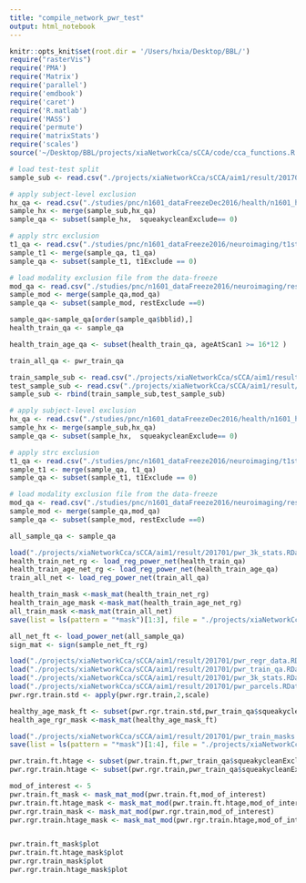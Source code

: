 ```yaml
---
title: "compile_network_pwr_test"
output: html_notebook
---
```


```r
knitr::opts_knit$set(root.dir = '/Users/hxia/Desktop/BBL/')
require("rasterVis")
require('PMA')
require('Matrix')
require('parallel')
require('emdbook')
require('caret')
require('R.matlab')
require('MASS')
require('permute')
require('matrixStats')
require('scales')
source('~/Desktop/BBL/projects/xiaNetworkCca/sCCA/code/cca_functions.R')
```


```r
# load test-test split
sample_sub <- read.csv("./projects/xiaNetworkCca/sCCA/aim1/result/201701/go1train_subject.csv")

# apply subject-level exclusion
hx_qa <- read.csv("./studies/pnc/n1601_dataFreezeDec2016/health/n1601_health_20161214.csv")
sample_hx <- merge(sample_sub,hx_qa)
sample_qa <- subset(sample_hx,  squeakycleanExclude== 0)

# apply strc exclusion
t1_qa <- read.csv("./studies/pnc/n1601_dataFreeze2016/neuroimaging/t1struct/n1601_t1QaData_v2.csv")
sample_t1 <- merge(sample_qa, t1_qa)
sample_qa <- subset(sample_t1, t1Exclude == 0)

# load modality exclusion file from the data-freeze
mod_qa <- read.csv("./studies/pnc/n1601_dataFreeze2016/neuroimaging/rest/n1601_RestQAData.csv")
sample_mod <- merge(sample_qa,mod_qa)
sample_qa <- subset(sample_mod, restExclude ==0)

sample_qa<-sample_qa[order(sample_qa$bblid),]
health_train_qa <- sample_qa
```

```r
health_train_age_qa <- subset(health_train_qa, ageAtScan1 >= 16*12 )
```

```r
train_all_qa <- pwr_train_qa
```

```r
train_sample_sub <- read.csv("./projects/xiaNetworkCca/sCCA/aim1/result/201701/go1train_subject.csv")
test_sample_sub <- read.csv("./projects/xiaNetworkCca/sCCA/aim1/result/201701/go1test_subject.csv")
sample_sub <- rbind(train_sample_sub,test_sample_sub)

# apply subject-level exclusion
hx_qa <- read.csv("./studies/pnc/n1601_dataFreezeDec2016/health/n1601_health_20161214.csv")
sample_hx <- merge(sample_sub,hx_qa)
sample_qa <- subset(sample_hx,  squeakycleanExclude== 0)

# apply strc exclusion
t1_qa <- read.csv("./studies/pnc/n1601_dataFreeze2016/neuroimaging/t1struct/n1601_t1QaData_v2.csv")
sample_t1 <- merge(sample_qa, t1_qa)
sample_qa <- subset(sample_t1, t1Exclude == 0)

# load modality exclusion file from the data-freeze
mod_qa <- read.csv("./studies/pnc/n1601_dataFreeze2016/neuroimaging/rest/n1601_RestQAData.csv")
sample_mod <- merge(sample_qa,mod_qa)
sample_qa <- subset(sample_mod, restExclude ==0)

all_sample_qa <- sample_qa

```

```r
load("./projects/xiaNetworkCca/sCCA/aim1/result/201701/pwr_3k_stats.RData")
health_train_net_rg <- load_reg_power_net(health_train_qa)
health_train_age_net_rg <- load_reg_power_net(health_train_age_qa)
train_all_net <- load_reg_power_net(train_all_qa)
```

```r
health_train_mask <-mask_mat(health_train_net_rg)
health_train_age_mask <-mask_mat(health_train_age_net_rg)
all_train_mask <-mask_mat(train_all_net)
save(list = ls(pattern = "*mask")[1:3], file = "./projects/xiaNetworkCca/sCCA/aim1/result/201701/pwr_train_masks.RData")
```

```r
all_net_ft <- load_power_net(all_sample_qa)
sign_mat <- sign(sample_net_ft_rg)
```
```r
load("./projects/xiaNetworkCca/sCCA/aim1/result/201701/pwr_regr_data.RData")
load("./projects/xiaNetworkCca/sCCA/aim1/result/201701/pwr_train_qa.RData")
load("./projects/xiaNetworkCca/sCCA/aim1/result/201701/pwr_3k_stats.RData")
load("./projects/xiaNetworkCca/sCCA/aim1/result/201701/pwr_parcels.RData")
pwr.rgr.train.std <- apply(pwr.rgr.train,2,scale)

healthy_age_mask_ft <- subset(pwr.rgr.train.std,pwr_train_qa$squeakycleanExclude == 0 & pwr_train_qa$ageAtScan1 >= 16*12)
health_age_rgr_mask <-mask_mat(healthy_age_mask_ft)

load("./projects/xiaNetworkCca/sCCA/aim1/result/201701/pwr_train_masks.RData")
save(list = ls(pattern = "*mask")[1:4], file = "./projects/xiaNetworkCca/sCCA/aim1/result/201701/pwr_train_masks.RData")

pwr.train.ft.htage <- subset(pwr.train.ft,pwr_train_qa$squeakycleanExclude == 0 & pwr_train_qa$ageAtScan1 >= 16*12)
pwr.rgr.train.htage <- subset(pwr.rgr.train,pwr_train_qa$squeakycleanExclude == 0 & pwr_train_qa$ageAtScan1 >= 16*12)

mod_of_interest <- 5
pwr.train.ft_mask <- mask_mat_mod(pwr.train.ft,mod_of_interest)
pwr.train.ft.htage_mask <- mask_mat_mod(pwr.train.ft.htage,mod_of_interest)
pwr.rgr.train_mask <- mask_mat_mod(pwr.rgr.train,mod_of_interest)
pwr.rgr.train.htage_mask <- mask_mat_mod(pwr.rgr.train.htage,mod_of_interest)


pwr.train.ft_mask$plot
pwr.train.ft.htage_mask$plot
pwr.rgr.train_mask$plot
pwr.rgr.train.htage_mask$plot
```






